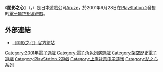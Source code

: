 {{pp-semi-sock|small=yes}}
{{noteTA
|G1=Games
|1=zh-cn:影之心; zh-tw:闇影之心;
}}
{{Infobox VG
| title = 闇影之心
| image =
| caption =
| japanese = シャドウハーツ
| english = Shadow Hearts
| original =
| genre = [[電子角色扮演遊戲|電子角色扮演遊戲]]
| platform = [[PlayStation_2|PlayStation 2]]
| developer = [[Aruze|Aruze]]
| publisher = {{vgrelease|}}
| series =
| engine =
| modes =
| released = 2001年6月28日
| ratings = {{vgratings|}}
| onlinegame =
}}
《'''闇影之心'''》（{{lang-ja|シャドウハーツ}}，{{lang-en|''Shadow Hearts''}}）是日本遊戲公司[[Aruze|Aruze]]，於2001年6月28日在[[PlayStation_2|PlayStation 2]]發售的[[電子角色扮演遊戲|電子角色扮演遊戲]]。

==外部連結==
*[http://www.shadowhearts.net/sh/ 《闇影之心》官方網站]

{{電子角色扮演遊戲小作品}}
{{影之心系列}}

{{DEFAULTSORT:Shadow Hearts}}

[[Category:2001年電子遊戲|Category:2001年電子遊戲]]
[[Category:電子角色扮演遊戲|Category:電子角色扮演遊戲]]
[[Category:架空歷史電子遊戲|Category:架空歷史電子遊戲]]
[[Category:PlayStation_2遊戲|Category:PlayStation 2遊戲]]
[[Category:上海背景电子游戏|Category:上海背景电子游戏]]
[[Category:影之心系列|Category:影之心系列]]
